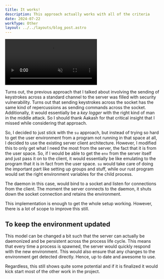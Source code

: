 ```yaml
---
title: It works!
description: This approach actually works with all of the criteria
date: 2024-07-22
workType: Other
layout: ../../layouts/blog_post.astro
---
```


<video src="/vids/swhkd_demo.mp4" controls autoplay muted></video>

Turns out, the previous approach that I talked about involving the sending of
keystrokes across a standard channel to the server was filled with security
vulnerability. Turns out that sending keystrokes across the socket has the same
kind of repercussions as sending commands across the socket.
Additionally, it would essentially be a *key logger* with the right kind of man
in the middle attack. So I should thank Aakash for that critical insight that I missed
while considering that approach.

So, I decided to just stick with the `su` approach, but instead of trying so hard
to get the user environment from a program not running in that space at all, I
decided to use the existing server client architecture.
However, I modified this to only get what I need the most from the server, the fact
that it is from the user space. So, if I would be able to get the `env` from the
server itself and just pass it on to the client, it would essentially be like emulating
to the program that it is in fact from the user space.
`su` would take care of doing the important part like setting up groups and stuff,
while our rust program would set the right environment variables for the child process.

The daemon in this case, would bind to a socket and listen for connections from
the client. The moment the server connects to the daemon, it shuts down the
socket connection and retains the environment.

This implementation is enough to get the whole setup working.
However, there is a lot of scope to improve this still.

## To keep the environment updated

This model can be changed a bit such that the server can actually be daemonized and
be persistent across the process life cycle.
This means that every time a process is spawned, the server would quickly respond with
the new environment.
This would also ensure that any changes to the environment get detected directly.
Hence, up to date and awesome to use.

Regardless, this still shows quite some potential and if it is finalized
it would kick start most of the other work in the project.
